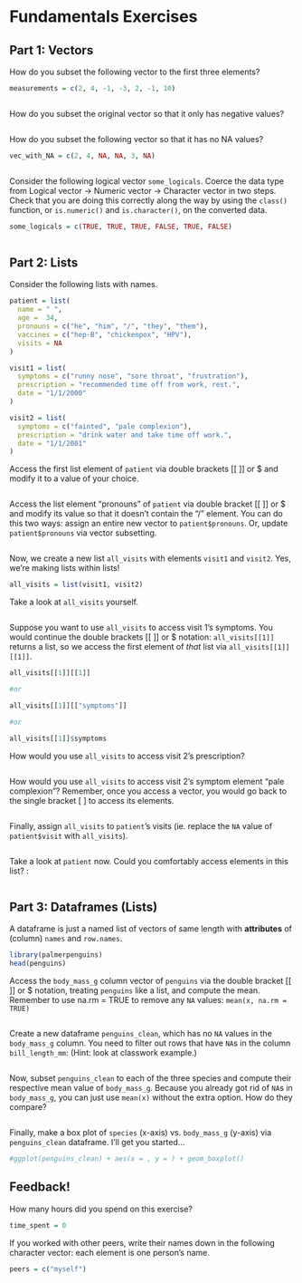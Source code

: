 # Fundamentals Exercises

## Part 1: Vectors

How do you subset the following vector to the first three elements?

```r
measurements = c(2, 4, -1, -3, 2, -1, 10)
```

```r

```

How do you subset the original vector so that it only has negative values?

```r

```

How do you subset the following vector so that it has no NA values?

```r
vec_with_NA = c(2, 4, NA, NA, 3, NA)
```

```r

```

Consider the following logical vector `some_logicals`. Coerce the data type from Logical vector -\> Numeric vector -\> Character vector in two steps. Check that you are doing this correctly along the way by using the `class()` function, or `is.numeric()` and `is.character()`, on the converted data.

```r
some_logicals = c(TRUE, TRUE, TRUE, FALSE, TRUE, FALSE)
```

```r

```

## Part 2: Lists

Consider the following lists with names.

```r
patient = list(
  name = " ", 
  age =  34, 
  pronouns = c("he", "him", "/", "they", "them"),
  vaccines = c("hep-B", "chickenpox", "HPV"),
  visits = NA
)

visit1 = list(
  symptoms = c("runny nose", "sore throat", "frustration"),
  prescription = "recommended time off from work, rest.",
  date = "1/1/2000"
)

visit2 = list(
  symptoms = c("fainted", "pale complexion"),
  prescription = "drink water and take time off work.",
  date = "1/1/2001"
)
```

Access the first list element of `patient` via double brackets [[ ]] or \$ and modify it to a value of your choice.

```r

```

Access the list element "pronouns" of `patient` via double bracket [[ ]] or \$ and modify its value so that it doesn't contain the "/" element. You can do this two ways: assign an entire new vector to `patient$pronouns`. Or, update `patient$pronouns` via vector subsetting.

```r

```

Now, we create a new list `all_visits` with elements `visit1` and `visit2`. Yes, we're making lists within lists!

```r
all_visits = list(visit1, visit2)
```

Take a look at `all_visits` yourself.

```r

```

Suppose you want to use `all_visits` to access visit 1's symptoms. You would continue the double brackets [[ ]] or \$ notation: `all_visits[[1]]` returns a list, so we access the first element of *that* list via `all_visits[[1]][[1]]`.

```r
all_visits[[1]][[1]]

#or

all_visits[[1]][["symptoms"]]

#or

all_visits[[1]]$symptoms
```

How would you use `all_visits` to access visit 2's prescription?

```r

```

How would you use `all_visits` to access visit 2's symptom element "pale complexion"? Remember, once you access a vector, you would go back to the single bracket [ ] to access its elements.

```r

```

Finally, assign `all_visits` to `patient`'s visits (ie. replace the `NA` value of `patient$visit` with `all_visits`).

```r

```

Take a look at `patient` now. Could you comfortably access elements in this list? :

```r

```

## Part 3: Dataframes (Lists)

A dataframe is just a named list of vectors of same length with **attributes** of (column) `names` and `row.names`.

```r
library(palmerpenguins)
head(penguins)
```

Access the `body_mass_g` column vector of `penguins` via the double bracket [[ ]] or \$ notation, treating `penguins` like a list, and compute the mean. Remember to use na.rm = TRUE to remove any `NA` values: `mean(x, na.rm = TRUE)`

```r

```

Create a new dataframe `penguins_clean`, which has no `NA` values in the `body_mass_g` column. You need to filter out rows that have `NA`s in the column `bill_length_mm`: (Hint: look at classwork example.)

```r

```

Now, subset `penguins_clean` to each of the three species and compute their respective mean value of `body_mass_g`. Because you already got rid of `NA`s in `body_mass_g`, you can just use `mean(x)` without the extra option. How do they compare?

```r

```

Finally, make a box plot of `species` (x-axis) vs. `body_mass_g` (y-axis) via `penguins_clean` dataframe. I'll get you started...

```r
#ggplot(penguins_clean) + aes(x = , y = ) + geom_boxplot()
```


## Feedback!

How many hours did you spend on this exercise?

```r
time_spent = 0 
```

If you worked with other peers, write their names down in the following character vector: each element is one person's name.

```r
peers = c("myself")
```